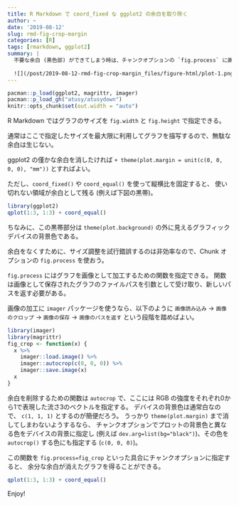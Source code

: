 ```yaml
---
title: R Markdown で coord_fixed な ggplot2 の余白を取り除く
author: ~
date: '2019-08-12'
slug: rmd-fig-crop-margin
categories: [R]
tags: [rmarkdown, ggplot2]
summary: |
  不要な余白 (黒色部) ができてしまう時は、チャンクオプションの `fig.process` に画像処理を行う関数を指定しよう。
  
  ![](/post/2019-08-12-rmd-fig-crop-margin_files/figure-html/plot-1.png)
---
```


```r
pacman::p_load(ggplot2, magrittr, imager)
pacman::p_load_gh("atusy/atusydown")
knitr::opts_chunk$set(out.width = "auto")
```


R Markdown ではグラフのサイズを `fig.width` と `fig.height` で指定できる。

通常はここで指定したサイズを最大限に利用してグラフを描写するので、無駄な余白は生じない。

ggplot2 の僅かな余白を消したければ `+ theme(plot.margin = unit(c(0, 0, 0, 0), "mm"))` とすればよい。

ただし、`coord_fixed()` や `coord_equal()` を使って縦横比を固定すると、
使い切れない領域が余白として残る (例えば下図の黒帯)。

```r
library(ggplot2)
qplot(1:3, 1:3) + coord_equal()
```

ちなみに、この黒帯部分は `theme(plot.background)` の外に見えるグラフィックデバイスの背景色である。

余白をなくすために、サイズ調整を試行錯誤するのは非効率なので、Chunk オプションの `fig.process` を使おう。

`fig.process` にはグラフを画像として加工するための関数を指定できる。
関数は画像として保存されたグラフのファイルパスを引数として受け取り、新しいパスを返す必要がある。

画像の加工に `imager` パッケージを使うなら、以下のように `画像読み込み` → `画像のクロップ` → `画像の保存` → `画像のパスを返す` という段階を踏めばよい。

```r
library(imager)
library(magrittr)
fig_crop <- function(x) {
  x %>%
    imager::load.image() %>%
    imager::autocrop(c(0, 0, 0)) %>%
    imager::save.image(x)
  x
}
```

余白を削除するための関数は `autocrop` で、ここには RGB の強度をそれぞれ0から1で表現した流さ3のベクトルを指定する。
デバイスの背景色は通常白なので、 `c(1, 1, 1)` とするのが簡便だろう。
うっかり `theme(plot.margin)` まで消してしまわないようするなら、
チャンクオプションでプロットの背景色と異なる色をデバイスの背景に指定し (例えば `dev.arg=list(bg="black")`)、その色を `autocrop()` する色にも指定する (`c(0, 0, 0)`)。

この関数を `fig.process=fig_crop` といった具合にチャンクオプションに指定すると、
余分な余白が消えたグラフを得ることができる。

```r
qplot(1:3, 1:3) + coord_equal()
```

Enjoy!